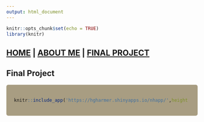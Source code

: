 ```yaml
---
output: html_document
---
```


```r
knitr::opts_chunk$set(echo = TRUE)
library(knitr)
```

## [HOME](https://hgharmer.github.io/index.html) | [ABOUT ME](https://hgharmer.github.io/about-me/index.html) | [FINAL PROJECT](https://hgharmer.github.io/final_project/index.html)

<style>
div.gray { background-color:#008080; border-radius: 5px; padding: 20px;}
</style>
<div class = "gray">

# **Final Project** 

</div>

<style>
div.blue { background-color:#a89d82; border-radius: 5px; padding: 20px;}
</style>
<div class = "blue">

```r
knitr::include_app('https://hgharmer.shinyapps.io/nhapp/',height = 1000)
```



</div>